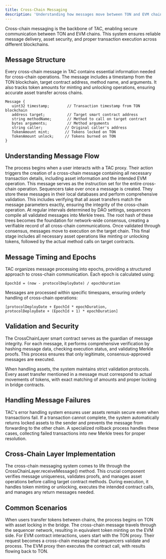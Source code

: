 ```yaml
---
title: Cross-Chain Messaging
description: 'Understanding how messages move between TON and EVM chains in TAC'
---
```



Cross-chain messaging is the backbone of TAC, enabling secure communication between TON and EVM chains. This system ensures reliable message delivery, asset security, and proper transaction execution across different blockchains.

## Message Structure

Every cross-chain message in TAC contains essential information needed for cross-chain operations. The message includes a timestamp from the TON blockchain, target contract address, method name, and arguments. It also tracks token amounts for minting and unlocking operations, ensuring accurate asset transfer across chains.

```solidity
Message {
   uint32 timestamp;        // Transaction timestamp from TON blockchain
   address target;          // Target smart contract address
   string methodName;       // Method to call on target contract
   bytes arguments;         // Method arguments
   string caller;          // Original caller's address
   TokenAmount mint;       // Tokens locked on TON
   TokenAmount unlock;     // Tokens burned on TON
}
```

## Understanding Message Flow

<Steps>
<Step title="Message Creation">
The process begins when a user interacts with a TAC proxy. Their action triggers the creation of a cross-chain message containing all necessary transaction details, including asset information and the intended EVM operation. This message serves as the instruction set for the entire cross-chain operation.
</Step>

<Step title="Sequencer Processing">
Sequencers take over once a message is created. They store these messages in their local databases and perform comprehensive validation. This includes verifying that all asset transfers match the message parameters exactly, ensuring the integrity of the cross-chain operation.
</Step>

<Step title="Tree Formation">
At regular intervals determined by DAO settings, sequencers compile all validated messages into Merkle trees. The root hash of these trees becomes the foundation for network-wide consensus, creating a verifiable record of all cross-chain communications.
</Step>

<Step title="Message Execution">
Once validated through consensus, messages move to execution on the target chain. This final stage includes all necessary asset operations like minting or unlocking tokens, followed by the actual method calls on target contracts.
</Step>
</Steps>

## Message Timing and Epochs

TAC organizes message processing into epochs, providing a structured approach to cross-chain communication. Each epoch is calculated using:

```
EpochId = (now - protocolDeployDate) / epochDuration
```

Messages are processed within specific timespans, ensuring orderly handling of cross-chain operations:

```
[protocolDeployDate + EpochId * epochDuration, 
protocolDeployDate + (EpochId + 1) * epochDuration]
```


## Validation and Security

The CrossChainLayer smart contract serves as the guardian of message integrity. For each message, it performs comprehensive verification by hashing message data, checking execution status, and validating Merkle proofs. This process ensures that only legitimate, consensus-approved messages are executed.

When handling assets, the system maintains strict validation protocols. Every asset transfer mentioned in a message must correspond to actual movements of tokens, with exact matching of amounts and proper locking in bridge contracts.

## Handling Message Failures

TAC's error handling system ensures user assets remain secure even when transactions fail. If a transaction cannot complete, the system automatically returns locked assets to the sender and prevents the message from forwarding to the other chain. A specialized rollback process handles these cases, collecting failed transactions into new Merkle trees for proper resolution.

## Cross-Chain Layer Implementation

The cross-chain messaging system comes to life through the CrossChainLayer.receiveMessage() method. This crucial component verifies message uniqueness, validates proofs, and manages asset operations before calling target contract methods. During execution, it handles token minting or unlocking, executes the intended contract calls, and manages any return messages needed.


## Common Scenarios

<Steps>
<Step title="Token Transfers">
When users transfer tokens between chains, the process begins on TON with asset locking in the bridge. The cross-chain message travels through the sequencer network, resulting in equivalent token minting on the EVM side.
</Step>

<Step title="Contract Interactions">
For EVM contract interactions, users start with the TON proxy. Their request becomes a cross-chain message that sequencers validate and process. The EVM proxy then executes the contract call, with results flowing back to TON.
</Step>
</Steps>
